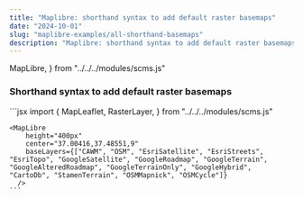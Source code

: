 ```yaml
---
title: "Maplibre: shorthand syntax to add default raster basemaps"
date: "2024-10-01"
slug: "maplibre-examples/all-shorthand-basemaps"
description: "Maplibre: shorthand syntax to add default raster basemaps"
---
```


  MapLibre,
} from "../../../modules/scms.js"


### Shorthand syntax to add default raster basemaps

<div className="row mt-3 mb-5 border-top border-bottom py-3">
  <div className="col-6">
    <MapLibre 
        height="400px" 
        center="37.00416,37.48551,9"
        baseLayers={["CAWM", "OSM", "EsriSatellite", "EsriStreets", "EsriTopo", "GoogleSatellite", "GoogleRoadmap", "GoogleTerrain", "GoogleAlteredRoadmap", "GoogleTerrainOnly", "GoogleHybrid", "CartoDb", "StamenTerrain", "OSMMapnick", "OSMCycle"]}
      />
  </div>
  <div className="col-6">
    ```jsx
    import {
      MapLeaflet,
      RasterLayer,
    } from "../../../modules/scms.js"

    <MapLibre 
        height="400px" 
        center="37.00416,37.48551,9"
        baseLayers={["CAWM", "OSM", "EsriSatellite", "EsriStreets", "EsriTopo", "GoogleSatellite", "GoogleRoadmap", "GoogleTerrain", "GoogleAlteredRoadmap", "GoogleTerrainOnly", "GoogleHybrid", "CartoDb", "StamenTerrain", "OSMMapnick", "OSMCycle"]}
      />
    ```
  </div>
</div>